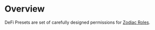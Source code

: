 # Overview

DeFi Presets are set of carefully designed permissions for [Zodiac Roles](https://github.com/gnosis/zodiac-modifier-roles).
